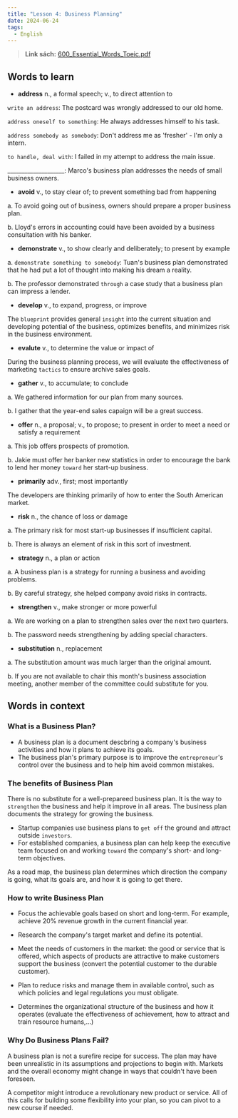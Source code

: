 ```yaml
---
title: "Lesson 4: Business Planning"
date: 2024-06-24
tags: 
  - English
---
```


> **Link sách:** [600_Essential_Words_Toeic.pdf](/public/eng/600_Essential_Words_Toeic.pdf)

## Words to learn

- **address** n., a formal speech; v., to direct attention to 

`write an address`: The postcard was wrongly addressed to our old home.

`address oneself to something`: He always addresses himself to his task.

`address somebody as somebody`: Don't address me as 'fresher' - I'm only a intern.

`to handle, deal with`: I failed in my attempt to address the main issue.

____________________: Marco's business plan addresses the needs of small business owners.

- **avoid** v., to stay clear of; to prevent something bad from happening

a. To avoid going out of business, owners should prepare a proper business plan.

b. Lloyd's errors in accounting could have been avoided by a business consultation with his banker.

- **demonstrate** v., to show clearly and deliberately; to present by example

a. `demonstrate something to somebody`: Tuan's business plan demonstrated that he had put a lot of thought into making his dream a reality.

b. The professor demonstrated `through` a case study that a business plan can impress a lender.

- **develop** v., to expand, progress, or improve

The `blueprint` provides general `insight` into the current situation and developing potential of the business, optimizes benefits, and minimizes risk in the business environment.

- **evalute** v., to determine the value or impact of

During the business planning process, we will evaluate the effectiveness of marketing `tactics` to ensure archive sales goals.

- **gather** v., to accumulate; to conclude

a. We gathered information for our plan from many sources.

b. I gather that the year-end sales capaign will be a great success.

- **offer** n., a proposal; v., to propose; to present in order to meet a need or satisfy a requirement

a. This job offers prospects of promotion.

b. Jakie must offer her banker new statistics in order to encourage the bank to lend her money `toward` her start-up business.

- **primarily** adv., first; most importantly

The developers are thinking primarily of how to enter the South American market.

- **risk** n., the chance of loss or damage

a. The primary risk for most start-up businesses if insufficient capital.

b. There is always an element of risk in this sort of investment.

- **strategy** n., a plan or action

a. A business plan is a strategy for running a business and avoiding problems.

b. By careful strategy, she helped company avoid risks in contracts.

- **strengthen** v., make stronger or more powerful

a. We are working on a plan to strengthen sales over the next two quarters.


b. The password needs strengthening by adding special characters.

- **substitution** n., replacement

a. The substitution amount was much larger than the original amount.

b. If you are not available to chair this month's business association meeting, another member of the committee could substitute for you.

## Words in context

### What is a Business Plan?

- A business plan is a document descbring a company's business activities and how it plans to achieve its goals.
- The business plan's primary purpose is to improve the `entrepreneur`'s control over the business and to help him avoid common mistakes.

### The benefits of Business Plan
There is no substitute for a well-prepareed business plan. It is the way to `strengthen` the business and help it improve in all areas. The business plan documents the strategy for growing the business.

- Startup companies use business plans to `get off` the ground and attract outside `investors`.
- For established companies, a business plan can help keep the executive team focused on and working `toward` the company's short- and long-term objectives.

As a road map, the business plan determines which direction the company is going, what its goals are, and how it is going to get there.
### How to write Business Plan

- Focus the achievable goals based on short and long-term. For example, achieve 20% revenue growth in the current financial year.

- Research the company's target market and define its potential.

- Meet the needs of customers in the market: the good or service that is offered, which aspects of products are attractive to make customers support the business (convert the potential customer to the durable customer).

- Plan to reduce risks and manage them in available control, such as which policies and legal regulations you must obligate.

- Determines the organizational structure of the business and how it operates (evaluate the effectiveness of achievement, how to attract and train resource humans,...)

### Why Do Business Plans Fail?

A business plan is not a surefire recipe for success. The plan may have been unrealistic in its assumptions and projections to begin with. Markets and the overall economy might change in ways that couldn't have been foreseen. 

A competitor might introduce a revolutionary new product or service. All of this calls for building some flexibility into your plan, so you can pivot to a new course if needed.